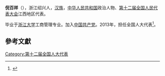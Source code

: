 '''倪百祥'''（{{bd|1957年||}}），浙江绍兴人，[[汉族|汉族]]，[[中华人民共和国|中华人民共和国]]政治人物、[[第十二届全国人民代表大会|第十二届全国人民代表大会]]江西地区代表。

毕业于[[浙江大学|浙江大学]]工商管理专业。加入[[中国共产党|中国共产党]]。2013年，担任全国人大代表<ref>{{cite news|title=全国人大代表信息-倪百祥|url=http://210.82.31.1:8084/delegate/viewDelegate.action?dbid=121163|accessdate=2013-04-05|newspaper=全国人大网|archive-url=https://web.archive.org/web/20180929072431/http://www.npc.gov.cn/delegate/viewDelegate.action?dbid=121163|archive-date=2018-09-29|dead-url=yes}}</ref>。

==參考文獻==
{{reflist}}
{{中国政治人物小作品}}

[[Category:第十二届全国人大代表|Category:第十二届全国人大代表]]